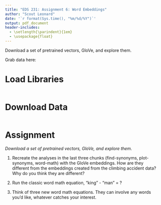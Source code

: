 ```yaml
---
title: "EDS 231: Assignment 6: Word Embeddings"
author: "Scout Leonard"
date: '`r format(Sys.time(), "%m/%d/%Y")`'
output: pdf_document
header-includes:
  - \setlength{\parindent}{1em}
  - \usepackage{float}
---
```


Download a set of pretrained vectors, GloVe, and explore them.

Grab data here: <!-- download.file('<https://nlp.stanford.edu/data/glove.6B.zip>',destfile = 'glove.6B.zip')  --> <!-- unzip('glove.6B.zip')  --> <!-- Use this file: 'glove.6B.300d.txt' -->

# Load Libraries

```r

```


# Download Data 

```r

```

# Assignment

_Download a set of pretrained vectors, GloVe, and explore them._ 

1. Recreate the analyses in the last three chunks (find-synonyms, plot-synonyms, word-math) with the GloVe embeddings. How are they different from the embeddings created from the climbing accident data? Why do you think they are different?

2. Run the classic word math equation, "king" - "man" = ?

3. Think of three new word math equations. They can involve any words you'd like, whatever catches your interest.